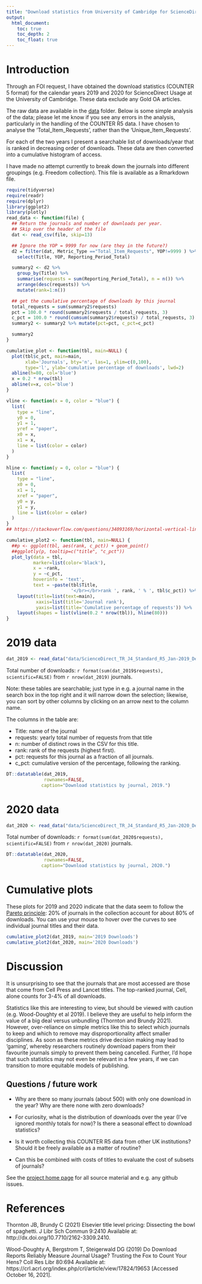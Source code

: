 ```yaml
---
title: "Download statistics from University of Cambridge for ScienceDirect"
output:
  html_document:
    toc: true
    toc_depth: 2
    toc_float: true
---
```


# Introduction

Through an FOI request, I have obtained the download statistics
(COUNTER 5 format) for the calendar years 2019 and 2020 for
ScienceDirect Usage at the University of Cambridge.  These data
exclude any Gold OA articles.

The raw data are available in the [data](https://github.com/sje30/counter5/tree/main/data/) folder.  Below is some
simple analysis of the data; please let me know if you see any errors
in the analysis, particularly in the handling of the COUNTER R5 data.
I have chosen to analyse the 'Total_Item_Requests', rather than the 
'Unique_Item_Requests'.

For each of the two years I present a searchable list of
downloads/year that is ranked in decreasing order of downloads.  These
data are then converted into a cumulative histogram of access.

I have made no attempt currently to break down the journals into
different groupings (e.g. Freedom collection).  This file is available
as a Rmarkdown file.



```r
require(tidyverse)
require(readr)
require(dplyr)
library(ggplot2)
library(plotly)
read_data <- function(file) {
  ## Return the journals and number of downloads per year.
  ## Skip over the header of the file
  dat <- read_csv(file, skip=13)

  ## Ignore the YOP = 9999 for now (are they in the future?)
  d2 = filter(dat, Metric_Type =="Total_Item_Requests", YOP!=9999 ) %>%
    select(Title, YOP, Reporting_Period_Total)

  summary2 <- d2 %>%
    group_by(Title) %>%
    summarise(requests = sum(Reporting_Period_Total), n = n()) %>%
    arrange(desc(requests)) %>%
    mutate(rank=1:n())

  ## get the cumulative percentage of downloads by this journal
  total_requests = sum(summary2$requests)
  pct = 100.0 * round(summary2$requests / total_requests, 3)
  c_pct = 100.0 * round(cumsum(summary2$requests) / total_requests, 3)
  summary2 <- summary2 %>% mutate(pct=pct, c_pct=c_pct)

  summary2
}

cumulative_plot <- function(tbl, main=NULL) {
  plot(tbl$c_pct, main=main,
       xlab='Journals', bty='n', las=1, ylim=c(0,100),
       type='l', ylab='cumulative percentage of downloads', lwd=2)
  abline(h=80, col='blue')
  x = 0.2 * nrow(tbl)
  abline(v=x, col='blue')
}

vline <- function(x = 0, color = "blue") {
  list(
    type = "line", 
    y0 = 0, 
    y1 = 1, 
    yref = "paper",
    x0 = x, 
    x1 = x, 
    line = list(color = color)
  )
}

hline <- function(y = 0, color = "blue") {
  list(
    type = "line", 
    x0 = 0, 
    x1 = 1, 
    xref = "paper",
    y0 = y, 
    y1 = y, 
    line = list(color = color)
  )
}
## https://stackoverflow.com/questions/34093169/horizontal-vertical-line-in-plotly

cumulative_plot2 <- function(tbl, main=NULL) {
  ##p <- ggplot(tbl, aes(rank, c_pct)) + geom_point()
  ##ggplotly(p, tooltip=c("title", "c_pct"))
  plot_ly(data = tbl,
          marker=list(color='black'),
          x = ~rank,
          y = ~c_pct,
          hoverinfo = 'text',
          text = ~paste(tbl$Title,
                        '</br></br>rank ', rank, ' % ', tbl$c_pct)) %>%
    layout(title=list(text=main),
           xaxis=list(title='Journal rank'),
           yaxis=list(title='Cumulative percentage of requests')) %>%
    layout(shapes = list(vline(0.2 * nrow(tbl)), hline(80)))
}

```


# 2019 data

```r
dat_2019 <- read_data("data/ScienceDirect_TR_J4_Standard_R5_Jan-2019_Dec-2019_University+of+Cambridge_20211014_1631.csv")
```

Total number of downloads: 
`r format(sum(dat_2019$requests), scientific=FALSE)` from 
`r nrow(dat_2019)` journals.


Note: these tables are searchable; just type in e.g. a journal name in
the search box in the top right and it will narrow down the selection;
likewise, you can sort by other columns by clicking on an arrow next
to the column name.

The columns in the table are:

- Title: name of the journal
- requests: yearly total number of requests from that title
- n: number of distinct rows in the CSV for this title.
- rank: rank of the requests (highest first).
- pct: requests for this journal as a fraction of all journals.
- c_pct: cumulative version of the percentage, following the ranking.

```r
DT::datatable(dat_2019,
              rownames=FALSE,
             caption="Download statistics by journal, 2019.")
```



# 2020 data

```r
dat_2020 <- read_data("data/ScienceDirect_TR_J4_Standard_R5_Jan-2020_Dec-2020_University+of+Cambridge_20211014_1708.csv")
```

Total number of downloads: 
`r format(sum(dat_2020$requests), scientific=FALSE)` from 
`r nrow(dat_2020)` journals.

```r
DT::datatable(dat_2020,
              rownames=FALSE,
             caption="Download statistics by journal, 2020.")
```

# Cumulative plots

These plots for 2019 and 2020 indicate that the data seem to follow
the [Pareto principle](https://en.wikipedia.org/wiki/Pareto_principle): 20% of
journals in the collection account for about 80% of downloads.  You
can use your mouse to hover over the curves to see individual journal
titles and their data.

<!-- ```{r,echo=FALSE,fig.cap='Cumulative Downloads for 2019 and 2020',fig.width=12} -->
<!-- par(mfrow=c(1,2)) -->
<!-- cumulative_plot(dat_2019, main='2019 Downloads') -->
<!-- cumulative_plot(dat_2020, main='2020 Downloads') -->
<!-- ``` -->

```r
cumulative_plot2(dat_2019, main='2019 Downloads')
cumulative_plot2(dat_2020, main='2020 Downloads')
```


# Discussion

It is unsurprising to see that the journals that are most accessed are
those that come from Cell Press and Lancet titles. The top-ranked
journal, Cell, alone counts for 3-4% of all downloads.

Statistics like this are interesting to view, but should be viewed
with caution (e.g. Wood-Doughty et al 2019).  I believe they are
useful to help inform the value of a big deal versus unbundling
(Thornton and Brundy 2021).  However, over-reliance on simple metrics
like this to select which journals to keep and which to remove may
disproportionality affect smaller disciplines.  As soon as these
metrics drive decision making may lead to 'gaming', whereby
researchers routinely download papers from their favourite journals
simply to prevent them being cancelled.  Further, I'd hope that such
statistics may not even be relevant in a few years, if we can
transition to more equitable models of publishing.


## Questions / future work

- Why are there so many journals (about 500) with only one download in
  the year?  Why are there none with zero downloads?
  
- For curiosity, what is the distribution of downloads over the year
  (I've ignored monthly totals for now)?  Is there a seasonal effect
  to download statistics?

- Is it worth collecting this COUNTER R5 data from other UK
  institutions?  Should it be freely available as a matter of routine?

- Can this be combined with costs of titles to evaluate the cost of
  subsets of journals?

See the [project home page](https://github.com/sje30/counter5) for all
source material and e.g. any github issues.


# References

Thornton JB, Brundy C (2021) Elsevier title level pricing: Dissecting
the bowl of spaghetti. J Libr Sch Commun 9:2410 Available at:
http://dx.doi.org/10.7710/2162-3309.2410.

Wood-Doughty A, Bergstrom T, Steigerwald DG (2019) Do Download Reports
Reliably Measure Journal Usage? Trusting the Fox to Count Your Hens?
Coll Res Libr 80:694 Available at:
https://crl.acrl.org/index.php/crl/article/view/17824/19653 [Accessed
October 16, 2021].

